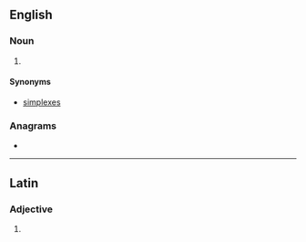 {{also|símplices}}
==English==

===Noun===
{{head|en|noun form}}

# {{lb|en|mathematics}} {{en-irregular plural of|ending=ces|simplex}}

====Synonyms====
* [[simplexes]]

===Anagrams===
* {{anagrams|en|a=ceiilmpss|missplice}}

----

==Latin==

===Adjective===
{{la-adj-form|simplicēs}}

# {{inflection of|la|simplex||nom//acc//voc|m//f|p}}